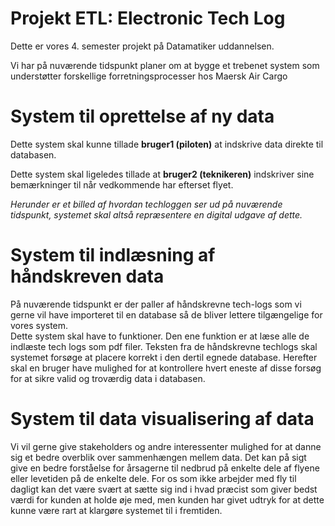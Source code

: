 # Projekt ETL: Electronic Tech Log

Dette er vores 4. semester projekt på Datamatiker uddannelsen.

Vi har på nuværende tidspunkt planer om at bygge et trebenet system som understøtter forskellige forretningsprocesser hos Maersk Air Cargo

# System til oprettelse af ny data

Dette system skal kunne tillade **bruger1 (piloten)** at indskrive data direkte til databasen.

Dette system skal ligeledes tillade at **bruger2 (teknikeren)** indskriver sine bemærkninger til når vedkommende har efterset flyet.

*Herunder er et billed af hvordan techloggen ser ud på nuværende tidspunkt, systemet skal altså repræsentere en digital udgave af dette.*

# System til indlæsning af håndskreven data

På nuværende tidspunkt er der paller af håndskrevne tech-logs som vi gerne vil have importeret til en database så de bliver lettere tilgængelige for vores system.  
Dette system skal have to funktioner. Den ene funktion er at læse alle de indlæste tech logs som pdf filer. Teksten fra de håndskrevne techlogs skal systemet forsøge at placere korrekt i den dertil egnede database. Herefter skal en bruger have mulighed for at kontrollere hvert eneste af disse forsøg for at sikre valid og troværdig data i databasen.

# System til data visualisering af data

Vi vil gerne give stakeholders og andre interessenter mulighed for at danne sig et bedre overblik over sammenhængen mellem data. Det kan på sigt give en bedre forståelse for årsagerne til nedbrud på enkelte dele af flyene eller levetiden på de enkelte dele. For os som ikke arbejder med fly til dagligt kan det være svært at sætte sig ind i hvad præcist som giver bedst værdi for kunden at holde øje med, men kunden har givet udtryk for at dette kunne være rart at klargøre systemet til i fremtiden.
